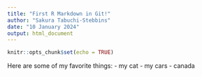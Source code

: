 ```yaml
---
title: "First R Markdown in Git!"
author: "Sakura Tabuchi-Stebbins"
date: "10 January 2024"
output: html_document
---
```


```r
knitr::opts_chunk$set(echo = TRUE)
```

Here are some of my favorite things:
- my cat
- my cars
- canada
